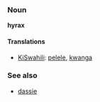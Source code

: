 ===Noun===
'''hyrax'''

====Translations====
*[[KiSwahili]]: [[pelele]], [[kwanga]]

===See also===
*[[dassie]]